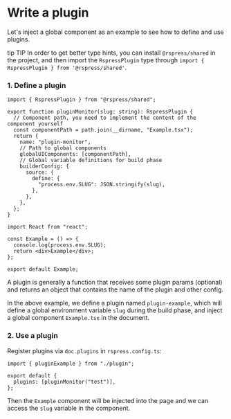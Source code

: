 # Write a plugin

Let's inject a global component as an example to see how to define and use plugins.

tip TIP
In order to get better type hints, you can install `@rspress/shared` in the project, and then import the `RspressPlugin` type through `import { RspressPlugin } from '@rspress/shared'`.

### 1. Define a plugin

```tsx
import { RspressPlugin } from "@rspress/shared";

export function pluginMonitor(slug: string): RspressPlugin {
  // Component path, you need to implement the content of the component yourself
  const componentPath = path.join(__dirname, "Example.tsx");
  return {
    name: "plugin-monitor",
    // Path to global components
    globalUIComponents: [componentPath],
    // Global variable definitions for build phase
    builderConfig: {
      source: {
        define: {
          "process.env.SLUG": JSON.stringify(slug),
        },
      },
    },
  };
}
```

```tsx
import React from "react";

const Example = () => {
  console.log(process.env.SLUG);
  return <div>Example</div>;
};

export default Example;
```

A plugin is generally a function that receives some plugin params (optional) and returns an object that contains the name of the plugin and other config.

In the above example, we define a plugin named `plugin-example`, which will define a global environment variable `slug` during the build phase, and inject a global component `Example.tsx` in the document.

### 2. Use a plugin

Register plugins via `doc.plugins` in `rspress.config.ts`:

```tsx
import { pluginExample } from "./plugin";

export default {
  plugins: [pluginMonitor("test")],
};
```

Then the `Example` component will be injected into the page and we can access the `slug` variable in the component.
